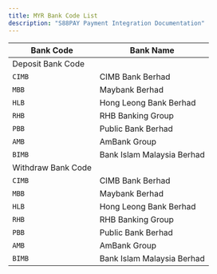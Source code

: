 ```yaml
---
title: MYR Bank Code List
description: "S88PAY Payment Integration Documentation"
---
```


| Bank Code          | Bank Name                  |
| ------------------ | -------------------------- |
| Deposit Bank Code  |
| `CIMB`             | CIMB Bank Berhad           |
| `MBB`              | Maybank Berhad             |
| `HLB`              | Hong Leong Bank Berhad     |
| `RHB`              | RHB Banking Group          |
| `PBB`              | Public Bank Berhad         |
| `AMB`              | AmBank Group               |
| `BIMB`             | Bank Islam Malaysia Berhad |
| Withdraw Bank Code |
| `CIMB`             | CIMB Bank Berhad           |
| `MBB`              | Maybank Berhad             |
| `HLB`              | Hong Leong Bank Berhad     |
| `RHB`              | RHB Banking Group          |
| `PBB`              | Public Bank Berhad         |
| `AMB`              | AmBank Group               |
| `BIMB`             | Bank Islam Malaysia Berhad |
